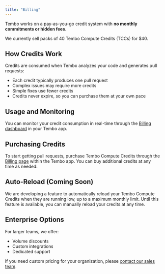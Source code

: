 ```yaml
---
title: "Billing"
---
```


Tembo works on a pay-as-you-go credit system with **no monthly commitments or hidden fees**.

We currently sell packs of 40 Tembo Compute Credits (TCCs) for \$40.

## How Credits Work

Credits are consumed when Tembo analyzes your code and generates pull requests:

- Each credit typically produces one pull request
- Complex issues may require more credits
- Simple fixes use fewer credits
- Credits never expire, so you can purchase them at your own pace

## Usage and Monitoring

You can monitor your credit consumption in real-time through the [Billing dashboard](https://app.tembo.io/settings/billing) in your Tembo app.

## Purchasing Credits

To start getting pull requests, purchase Tembo Compute Credits through the [Billing page](https://app.tembo.io/settings/billing) within the Tembo app. You can buy additional credits at any time as needed.

## Auto-Reload (Coming Soon)

We are developing a feature to automatically reload your Tembo Compute Credits when they are running low, up to a maximum monthly limit. Until this feature is available, you can manually reload your credits at any time.

## Enterprise Options

For larger teams, we offer:

- Volume discounts
- Custom integrations
- Dedicated support

If you need custom pricing for your organization, please [contact our sales team](https://tembo.io/contact).